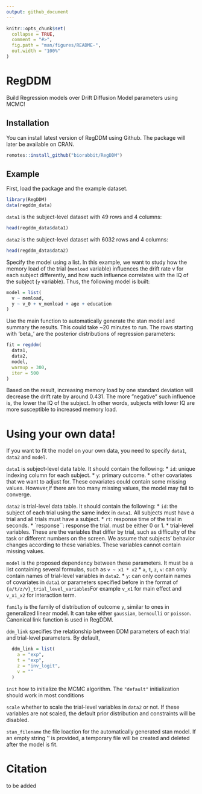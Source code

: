 ```yaml
---
output: github_document
---
```


<!-- README.md is generated from README.Rmd. Please edit that file -->

```r
knitr::opts_chunk$set(
  collapse = TRUE,
  comment = "#>",
  fig.path = "man/figures/README-",
  out.width = "100%"
)
```

# RegDDM

<!-- badges: start -->
<!-- badges: end -->

Build Regression models over Drift Diffusion Model parameters using MCMC! 

## Installation

You can install latest version of RegDDM using Github. The package will later be available on CRAN.

``` r
remotes::install_github("biorabbit/RegDDM")
```

## Example

First, load the package and the example dataset.

```r
library(RegDDM)
data(regddm_data)
```

`data1` is the subject-level dataset with 49 rows and 4 columns:
```r
head(regddm_data$data1)
```

`data2` is the subject-level dataset with 6032 rows and 4 columns:
```r
head(regddm_data$data2)
```

Specify the model using a list. In this example, we want to study how the memory load of the trial (`memload` variable) influences the drift rate v for each subject differently, and how such influence correlates with the IQ of the subject (`y` variable). Thus, the following model is built:

```r
model = list(
  v ~ memload,
  y ~ v_0 + v_memload + age + education
)
```

Use the main function to automatically generate the stan model and summary the results. This could take ~20 minutes to run. The rows starting with 'beta_' are the posterior distributions of regression parameters:  

```r
fit = regddm(
  data1,
  data2,
  model,
  warmup = 300,
  iter = 500
)
```

Based on the result, increasing memory load by one standard deviation will decrease the
drift rate by around 0.431. The more ”negative” such influence is, the lower the IQ of the
subject. In other words, subjects with lower IQ are more susceptible to increased memory
load. 



# Using your own data!
If you want to fit the model on your own data, you need to specify `data1`, `data2` and `model`.

`data1` is subject-level data table. It should contain the following:
* `id`: unique indexing column for each subject. 
* `y`: primary outcome. 
* other covariates that we want to adjust for. These covariates could contain some missing values. However,if there are too many missing values, the model may fail to converge.

`data2` is trial-level data table. It should contain the following:
* `id`: the subject of each trial using the same index in `data1`. All subjects must have a trial and all trials must have a subject.
* `rt`: response time of the trial in seconds.
* `response``: response the trial. must be either 0 or 1. 
* trial-level variables. These are the variables that differ by trial, such as difficulty of the task or different numbers on the screen. We assume that subjects' behavior changes according to these variables. These variables cannot contain missing values.

`model` is the proposed dependency between these parameters. It must be a list containing several formulas, such as `v ~ x1 * x2`
* `a`, `t`, `z`, `v`: can only contain names of trial-level variables in `data2`.
* `y`: can only contain names of covariates in `data1` or parameters specified before in the format of `{a/t/z/v}_trial_level_variables`For example `v_x1` for main effect and `v_x1_x2` for interaction term. 

`family` is the family of distribution of outcome `y`, similar to ones in generalized linear model. It can take either `gaussian`, `bernoulli` or `poisson`. Canonical link function is used in RegDDM.

`ddm_link` specifies the relationship between DDM parameters of each trial and trial-level parameters. By default, 
```r
  ddm_link = list(
    a = "exp",
    t = "exp",
    z = "inv_logit",
    v = ""
  )
```

`init` how to initialize the MCMC algorithm. The `"default"` initialization should work in most conditions

`scale` whether to scale the trial-level variables in `data2` or not. If these variables are not scaled, the default prior distribution and constraints will be disabled.

`stan_filename` the file loaction for the automatically generated stan model. If an empty string '' is provided, a temporary file will be created and deleted after the model is fit.



# Citation
to be added





